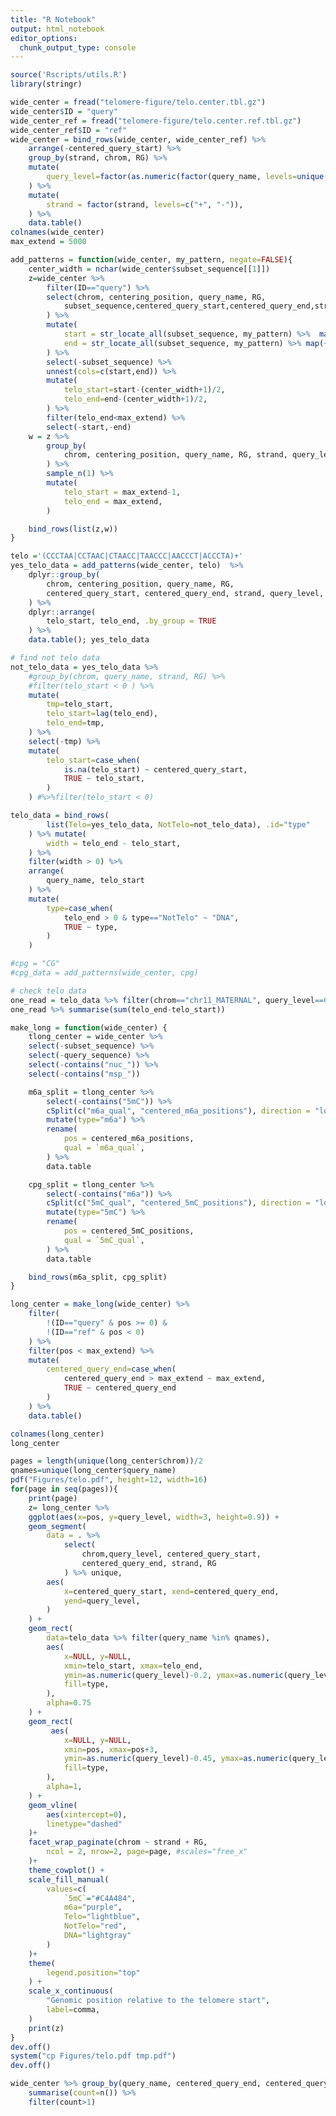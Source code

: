 ```yaml
---
title: "R Notebook"
output: html_notebook
editor_options: 
  chunk_output_type: console
---
```


```r
source('Rscripts/utils.R')
library(stringr)
```

```r
wide_center = fread("telomere-figure/telo.center.tbl.gz")
wide_center$ID = "query"
wide_center_ref = fread("telomere-figure/telo.center.ref.tbl.gz")
wide_center_ref$ID = "ref"
wide_center = bind_rows(wide_center, wide_center_ref) %>%
    arrange(-centered_query_start) %>%
    group_by(strand, chrom, RG) %>%
    mutate(
        query_level=factor(as.numeric(factor(query_name, levels=unique(query_name)))),
    ) %>%
    mutate(
        strand = factor(strand, levels=c("+", "-")),
    ) %>%
    data.table()
colnames(wide_center)
max_extend = 5000
```

```r
add_patterns = function(wide_center, my_pattern, negate=FALSE){
    center_width = nchar(wide_center$subset_sequence[[1]])
    z=wide_center %>%
        filter(ID=="query") %>%
        select(chrom, centering_position, query_name, RG,
            subset_sequence,centered_query_start,centered_query_end,strand, query_level
        ) %>%
        mutate(
            start = str_locate_all(subset_sequence, my_pattern) %>%  map(~ .x[,1]),
            end = str_locate_all(subset_sequence, my_pattern) %>% map(~ .x[,2])
        ) %>%
        select(-subset_sequence) %>%
        unnest(cols=c(start,end)) %>%
        mutate(
            telo_start=start-(center_width+1)/2,
            telo_end=end-(center_width+1)/2,
        ) %>%
        filter(telo_end<max_extend) %>%
        select(-start,-end)
    w = z %>% 
        group_by(
            chrom, centering_position, query_name, RG, strand, query_level
        ) %>%
        sample_n(1) %>%
        mutate(
            telo_start = max_extend-1,
            telo_end = max_extend,
        )

    bind_rows(list(z,w))
}

telo ='(CCCTAA|CCTAAC|CTAACC|TAACCC|AACCCT|ACCCTA)+'
yes_telo_data = add_patterns(wide_center, telo)  %>% 
    dplyr::group_by(
        chrom, centering_position, query_name, RG,
        centered_query_start, centered_query_end, strand, query_level,
    ) %>%
    dplyr::arrange(
        telo_start, telo_end, .by_group = TRUE
    ) %>%
    data.table(); yes_telo_data

# find not telo data
not_telo_data = yes_telo_data %>%
    #group_by(chrom, query_name, strand, RG) %>%
    #filter(telo_start < 0 ) %>%
    mutate(
        tmp=telo_start,
        telo_start=lag(telo_end),
        telo_end=tmp,
    ) %>%
    select(-tmp) %>%
    mutate(
        telo_start=case_when(
            is.na(telo_start) ~ centered_query_start,
            TRUE ~ telo_start,
        )
    ) #%>%filter(telo_start < 0)

telo_data = bind_rows(
        list(Telo=yes_telo_data, NotTelo=not_telo_data), .id="type"
    ) %>% mutate(
        width = telo_end - telo_start,
    ) %>% 
    filter(width > 0) %>%
    arrange(
        query_name, telo_start
    ) %>%
    mutate(
        type=case_when(
            telo_end > 0 & type=="NotTelo" ~ "DNA",
            TRUE ~ type,
        )
    )

#cpg = "CG"
#cpg_data = add_patterns(wide_center, cpg)

# check telo data
one_read = telo_data %>% filter(chrom=="chr11_MATERNAL", query_level==6, strand=="+") %>% arrange(telo_start)  %>% data.table(); one_read
one_read %>% summarise(sum(telo_end-telo_start)) 
```

```r
make_long = function(wide_center) {
    tlong_center = wide_center %>% 
    select(-subset_sequence) %>%
    select(-query_sequence) %>%
    select(-contains("nuc_")) %>%
    select(-contains("msp_"))

    m6a_split = tlong_center %>%
        select(-contains("5mC")) %>%
        cSplit(c("m6a_qual", "centered_m6a_positions"), direction = "long") %>%
        mutate(type="m6a") %>%
        rename(
            pos = centered_m6a_positions,
            qual = `m6a_qual`,
        ) %>%
        data.table

    cpg_split = tlong_center %>%
        select(-contains("m6a")) %>%
        cSplit(c("5mC_qual", "centered_5mC_positions"), direction = "long") %>%
        mutate(type="5mC") %>%
        rename(
            pos = centered_5mC_positions,
            qual = `5mC_qual`,
        ) %>%
        data.table

    bind_rows(m6a_split, cpg_split)
}

long_center = make_long(wide_center) %>%
    filter( 
        !(ID=="query" & pos >= 0) &
        !(ID=="ref" & pos < 0) 
    ) %>%
    filter(pos < max_extend) %>%
    mutate(
        centered_query_end=case_when(
            centered_query_end > max_extend ~ max_extend,
            TRUE ~ centered_query_end
        )
    ) %>%
    data.table()

colnames(long_center)
long_center
```

```r
pages = length(unique(long_center$chrom))/2
qnames=unique(long_center$query_name)
pdf("Figures/telo.pdf", height=12, width=16)
for(page in seq(pages)){
    print(page)
    z= long_center %>%
    ggplot(aes(x=pos, y=query_level, width=3, height=0.9)) +
    geom_segment(
        data = . %>% 
            select(
                chrom,query_level, centered_query_start, 
                centered_query_end, strand, RG
            ) %>% unique,
        aes(
            x=centered_query_start, xend=centered_query_end,
            yend=query_level, 
        )
    ) + 
    geom_rect(
        data=telo_data %>% filter(query_name %in% qnames),
        aes(
            x=NULL, y=NULL,
            xmin=telo_start, xmax=telo_end,
            ymin=as.numeric(query_level)-0.2, ymax=as.numeric(query_level)+0.2,  
            fill=type,
        ),
        alpha=0.75
    ) +
    geom_rect(
         aes(
            x=NULL, y=NULL,
            xmin=pos, xmax=pos+3,
            ymin=as.numeric(query_level)-0.45, ymax=as.numeric(query_level)+0.45,  
            fill=type,
        ),
        alpha=1,
    ) +
    geom_vline( 
        aes(xintercept=0),
        linetype="dashed"
    )+
    facet_wrap_paginate(chrom ~ strand + RG, 
        ncol = 2, nrow=2, page=page, #scales="free_x"
    )+
    theme_cowplot() +
    scale_fill_manual(
        values=c(
            `5mC`="#C4A484",
            m6a="purple",
            Telo="lightblue",
            NotTelo="red",
            DNA="lightgray"
        )
    )+
    theme(
        legend.position="top"
    ) + 
    scale_x_continuous(
        "Genomic position relative to the telomere start",
        label=comma,
    ) 
    print(z)
}
dev.off()
system("cp Figures/telo.pdf tmp.pdf")
dev.off()
```

```r
wide_center %>% group_by(query_name, centered_query_end, centered_query_start) %>%
    summarise(count=n()) %>%
    filter(count>1)
```
